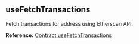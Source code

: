 ## useFetchTransactions

Fetch transactions for address using Etherscan API.

**Reference:** [Contract.useFetchTransactions](../../web3-redux-reference/namespaces/Contract.md#usefetchtransactions)
